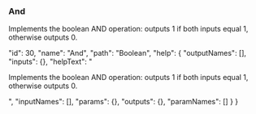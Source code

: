 ### And

Implements the boolean AND operation: outputs 1 if <span class="highlight">both</span> inputs equal 1, otherwise outputs 0.










  "id": 30,
  "name": "And",
  "path": "Boolean",
  "help": {
    "outputNames": [],
    "inputs": {},
    "helpText": "<p>Implements the boolean AND operation: outputs 1 if <span class='highlight'>both</span> inputs equal 1, otherwise outputs 0.</p>",
    "inputNames": [],
    "params": {},
    "outputs": {},
    "paramNames": []
  }
}